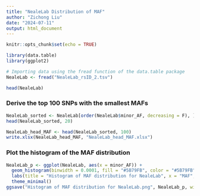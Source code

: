 ```yaml
---
title: "NealeLab Distribution of MAF"
author: "Zichong Liu"
date: "2024-07-11"
output: html_document
---
```


```r
knitr::opts_chunk$set(echo = TRUE)
```

```r
library(data.table)
library(ggplot2)
```

```r
# Importing data using the fread function of the data.table package
NealeLab <- fread("NealeLab_rsID_2.tsv")
```

```r
head(NealeLab)
```

### Derive the top 100 SNPs with the smallest MAFs

```r
NealeLab_sorted <- NealeLab[order(NealeLab$minor_AF, decreasing = F), ]
head(NealeLab_sorted, 20)
```

```r
NealeLab_head_MAF <- head(NealeLab_sorted, 100)
write.xlsx(NealeLab_head_MAF, "NealeLab_head_MAF.xlsx")
```

### Plot the histogram of the MAF distribution

```r
NealeLab_p <- ggplot(NealeLab, aes(x = minor_AF)) +
  geom_histogram(binwidth = 0.0001, fill = "#5B79FB", color = "#5B79FB", alpha = 1.0) +
  labs(title = "Histogram of MAF distribution for NealeLab", x = "MAF", y = "Frequency of MAF") +
  theme_minimal()
ggsave("Histogram of MAF distribution for NealeLab.png", NealeLab_p, width = 10, height = 8)
```

